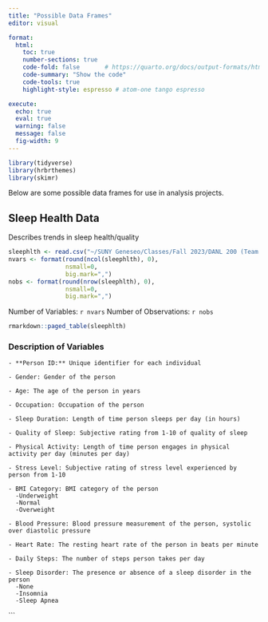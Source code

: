 ```yaml
---
title: "Possible Data Frames"
editor: visual

format: 
  html:
    toc: true
    number-sections: true
    code-fold: false       # https://quarto.org/docs/output-formats/html-code.html
    code-summary: "Show the code"
    code-tools: true
    highlight-style: espresso # atom-one tango espresso

execute: 
  echo: true
  eval: true
  warning: false
  message: false
  fig-width: 9
---
```


```r
library(tidyverse)
library(hrbrthemes)
library(skimr)

```

Below are some possible data frames for use in analysis projects.

## Sleep Health Data
Describes trends in sleep health/quality

```r
sleephlth <- read.csv("~/SUNY Geneseo/Classes/Fall 2023/DANL 200 (Team Pr)/dan-noone.github.io/Sleep_health_and_lifestyle_dataset.csv")
nvars <- format(round(ncol(sleephlth), 0), 
                nsmall=0, 
                big.mark=",") 
nobs <- format(round(nrow(sleephlth), 0), 
                nsmall=0, 
                big.mark=",")
```

Number of Variables: `r nvars`
Number of Observations: `r nobs`

```r
rmarkdown::paged_table(sleephlth)
```

### Description of Variables


    - **Person ID:** Unique identifier for each individual
    
    - Gender: Gender of the person
    
    - Age: The age of the person in years
    
    - Occupation: Occupation of the person
    
    - Sleep Duration: Length of time person sleeps per day (in hours)
    
    - Quality of Sleep: Subjective rating from 1-10 of quality of sleep
    
    - Physical Activity: Length of time person engages in physical activity per day (minutes per day)
    
    - Stress Level: Subjective rating of stress level experienced by person from 1-10
    
    - BMI Category: BMI category of the person
      -Underweight
      -Normal
      -Overweight
      
    - Blood Pressure: Blood pressure measurement of the person, systolic over diastolic pressure
    
    - Heart Rate: The resting heart rate of the person in beats per minute
    
    - Daily Steps: The number of steps person takes per day
    
    - Sleep Disorder: The presence or absence of a sleep disorder in the person
      -None
      -Insomnia
      -Sleep Apnea
```